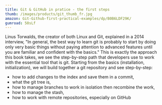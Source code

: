 ```yaml
---
title: Git & GitHub in pratice - the first steps
thumb: /images/products/git_thumb_fr.jpg
amazon: Git-Github-first-practical-examples/dp/B0B6LDF29K/
gumroad: 50sLf
---
```


Linus Torwalds, the creator of both Linux and Git, explained in a 2014 interview, "In general, the best way to learn git is probably to start by doing only very basic things without paying attention to advanced features until you are familiar and confident with the basics." This is exactly the approach this book takes, we see the step-by-step path that developers use to work with the essential tool that is git.
Starting from the basics (installation, initialization), we will build together a git repository and see step-by-step:
- how to add changes to the index and save them in a commit,
- what the git tree is,
- how to manage branches to work in isolation then recombine the work,
- how to manage the stash,
- how to work with remote repositories, especially on GitHub